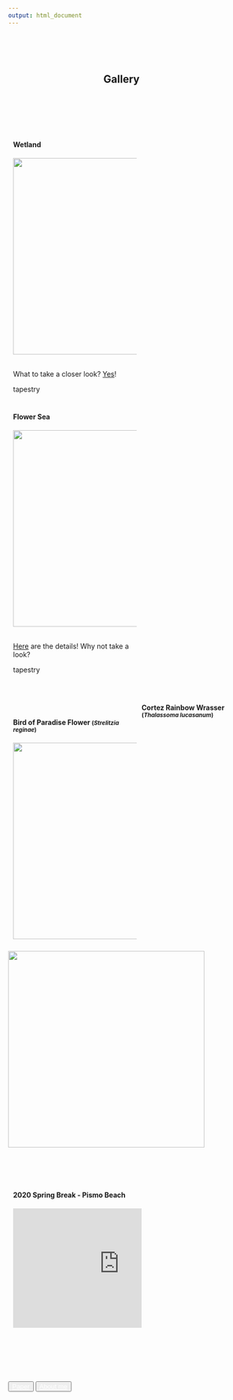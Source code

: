 ```yaml
---
output: html_document
---
```


<style>
.column {
  float: left;
  padding: 10px;
}

.left {
  width: 50%;
}

.right {
  width: 50%;
}

.row:after {
  content: "";
  display: table;
  clear: both;
}

</style>

<br><br><br>

<center>

<h2>Gallery&emsp;&emsp;</h2>

</center>

<br><br><br>

<div class="row">
  <div class="column left">
<h4>Wetland</h4>
![](gallery/cover_image/tap_wetland.jpg){width=400}
<br><br>
  <p>What to take a closer look? <a href="gallery/tap_wetland.html">Yes</a>!</p>
  <span class="badge" >tapestry</span>
  </div>
<div class="column right">
  <h4>Flower Sea</h4>
  ![](gallery/cover_image/tap_flower_sea.jpeg){width=400}
  <br><br>
  <p><a href="gallery/tap_flower_sea.html">Here</a> are the details! Why not take a look?</p>
  <span class="badge" >tapestry</span>
  </div>
</div>


<br>

 
<div class="row">
<div class="column left">
<h4>Bird of Paradise Flower
  <small class="text-muted">(_Strelitzia reginae_)</small>
</h4>
![](gallery/BirdOfParadise.jpg){width=400}
</div>
<div row="column right">
<h4>Cortez Rainbow Wrasser
  <small class="text-muted">(*Thalassoma lucasanum*)</small>
</h4>
<br><br><br><br><br><br>
![](gallery/CortezRainbowWrasse.jpg){width=400}
</div>
</div>


<br>

<div class="row">
<div class="column left">
<h4>2020 Spring Break - Pismo Beach
</h4>
<iframe id="vp1WHEsC" title="Video Player" width="432" height="243" frameborder="0" src="https://s3.amazonaws.com/embed.animoto.com/play.html?w=swf/production/vp1&e=1585528769&f=WHEsCC7C6Gfc7bzeUGK1Yg&d=0&m=b&r=360p&volume=100&start_res=undefined&i=m&asset_domain=s3-p.animoto.com&animoto_domain=animoto.com&options=" allowfullscreen></iframe>
</div>
<div class="column right">
</div>
</div>


<br><br><br>

<div  align="center" id="footer">
  <button type="button" class="btn btn-primary disabled"><a href="paper.html" style="color:white">Paper</a></button>
  <button type="button" class="btn btn-primary disabled"><a href="about_me.html" style="color:white">About me</a></button>
</div>


